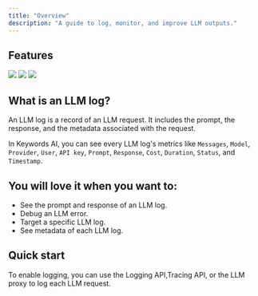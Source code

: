 ```yaml
---
title: "Overview"
description: "A guide to log, monitor, and improve LLM outputs."
---
```


## Features
<Tabs>

<Tab title="LLM logs">
<Frame>
<img src="https://keywordsai-static.s3.us-east-1.amazonaws.com/docs/observability/overview/logs.jpg" />
</Frame>
</Tab>

<Tab title="Filters">
<Frame>
<img src="https://keywordsai-static.s3.us-east-1.amazonaws.com/docs/observability/logs/filters.png" />
</Frame>
</Tab>

<Tab title="Full-text search">
<Frame>
<img src="https://keywordsai-static.s3.us-east-1.amazonaws.com/docs/observability/logs/full-text-search.png" />
</Frame>
</Tab>

</Tabs>

## What is an LLM log?

An LLM log is a record of an LLM request. It includes the prompt, the response, and the metadata associated with the request. 

In Keywords AI, you can see every LLM log's metrics like `Messages`, `Model`, `Provider`, `User`, `API key`, `Prompt`, `Response`, `Cost`, `Duration`, `Status`, and `Timestamp`.

## You will love it when you want to:
- See the prompt and response of an LLM log.
- Debug an LLM error.
- Target a specific LLM log.
- See metadata of each LLM log.

## Quick start
To enable logging, you can use the Logging API,Tracing API, or the LLM proxy to log each LLM request.

<CardGroup>
<Card title="Logging API" href="/features/monitoring/get-started/logging-api">

</Card>

<Card title="Tracing API" href="/features/monitoring/get-started/tracing-api">

</Card>

<Card title="LLM proxy" href="/features/monitoring/get-started/llm-proxy">

</Card>
</CardGroup>

